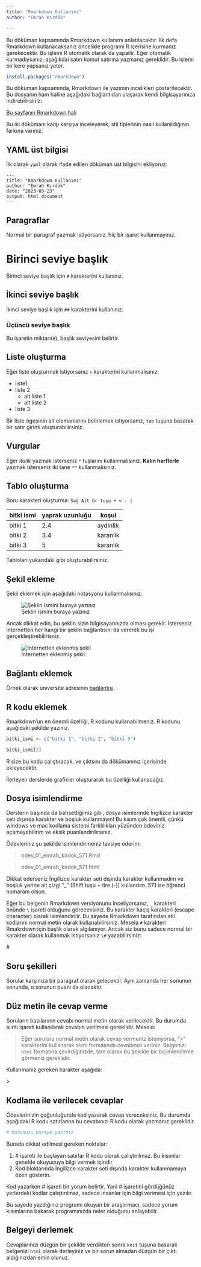 ```yaml
---
title: "Rmarkdown Kullanımı"
author: "Emrah Kırdök"

---
```


Bu döküman kapsamında Rmarkdown kullanımı anlatılacaktır. İlk defa Rmarkdown kullanacaksanız öncelikle programı R içerisine kurmanız gerekecektir. Bu işlemi R otomatik olarak da yapailir. Eğer otomatik kurmadıysanız, aşağıkdai satırı komut satırına yazmanız gereklidir. Bu işlemi bir kere yapsanız yeter.

```r
install.packages("rmarkdown")
```

Bu döküman kapsamında, Rmarkdown ile yazımın incelikleri gösterilecektir. Bu dosyanın ham haline aşağıdaki bağlantıdan ulaşarak kendi bilgisayarınıza indirebilirsiniz:

[Bu sayfanın Rmarkdown hali](https://raw.githubusercontent.com/emrahkirdok/ybva/main/02-veri-analizi/09-rmarkdown.Rmd)

Bu iki dökümanı karşı karşıya inceleyerek, stil tiplerinin nasıl kullanıldığının farkına varınız.

## YAML üst bilgisi

İlk olarak `yaml` olarak ifade edilen döküman üst bilgisini ekliyoruz:

```
---
title: "Rmarkdown Kullanımı"
author: "Emrah Kırdök"
date: "2023-03-23"
output: html_document
---
```

## Paragraflar

Normal bir paragraf yazmak istiyorsanız, hiç bir işaret kullanmayınız.

# Birinci seviye başlık

Birinci seviye başlık için `#` karakterini kullanınız.

## İkinci seviye başlık

İkinci seviye başlık için `##` karakterini kullanınız.

### Üçüncü seviye başlık

Bu işaretin miktarı(`#`), başlık seviyesini belirtir.

## Liste oluşturma

Eğer liste oluşturmak istiyorsanız `+` karakterini kullanmalısınız:

+ liste1
+ liste 2
  + alt liste 1
  + alt liste 2
+ liste 3

Bir liste ögesinin alt elemanlarını belirlemek istiyorsanız, `tab` tuşuna basarak bir satır girinti oluşturabilirsiniz. 

## Vurgular

Eğer *italik* yazmak isterseniz `*` tuşlarını kullanmalısınız. **Kalın harflerle** yazmak isterseniz iki tane `**` kullanmalısınız.

## Tablo oluşturma

Boru karakteri oluşturma: `Sağ Alt Gr tuşu + < : | `

|   bitki ismi | yaprak uzunluğu | koşul    |
|--------------|-----------------|----------|
|    bitki 1   |        2.4      | aydinlik |
|    bitki 2   |        3.4      | karanlik |
|    bitki 3   |        5        | karanlik |

Tabloları yukarıdaki gibi oluşturabilirsiniz.

## Şekil ekleme

Şekil eklemek için aşağıdaki notasyonu kullanmalısınız:

![Şeklin ismini buraya yazınız](images/4panes.png)

Ancak dikkat edin, bu şeklin sizin bilgisayarınızda olması gerekir. İsterseniz internetten her hangi bir şeklin bağlantısını da vererek bu işi gerçekleştirebilirisniz.

![İnternetten eklenmiş şekil](https://www.publicdomainpictures.net/pictures/290000/nahled/clouds-1553569446EXG.jpg)

## Bağlantı eklemek

Örnek olarak üniversite adresinin [bağlantısı](https://www.mersin.edu.tr/).

## R kodu eklemek

Rmarkdown'un en önemli özelliği, R kodunu kullanabilmeniz. R kodunu aşağıdaki şekilde yazınız.

```r
bitki_ismi <- c("bitki 1", "bitki 2", "bitki 3")

bitki_ismi[2]
```

R size bu kodu çalıştıracak, ve çıktsını da dökümanınız içerisinde ekleyecektir.

İlerleyen derslerde grafikler oluşturarak bu özelliği kullanacağız.

## Dosya isimlendirme

Derslerin başında da bahsettiğimiz gibi, dosya isimlerinde İngilizce karakter seti dışında karakter ve boşluk kullanmayın! Bu kısım çok önemli, çünkü windows ve mac kodlama sistemi farklılıkları yüzünden ödeviniz açamayabilirim ve eksik puanlandırılırsınız.

Ödevleriniz şu şekilde isimlendirmeniz tavsiye ederim:

> odev\_01\_emrah\_kirdok\_571.Rmd

> odev\_01\_emrah\_kirdok\_571.html

Dikkat ederseniz İngilizce karakter seti dışında karakter kullanmadım ve boşluk yerine alt çizgi "\_" (Shift tuşu + tire (-)) kullandım. 571 ise öğrenci numaram olsun. 

::: note

Eğer bu belgenin Rmarkdown versiyonunu inceliyorsanız, `_` karakteri önünde `\` işareti olduğunu göreceksiniz. Bu karakter kaçış karakteri (escape character) olarak isimlendirilir. Bu sayede Rmarkdown tarafından stil kodlarını normal metin olarak kullanabilirsiniz. Mesela `#` karakteri Rmakrdown için başlık olarak algılanıyor. Ancak siz bunu sadece normal bir karakter olarak kullanmak istiyorsanız `\#` yazabilirsiniz:

\#

:::

## Soru şekilleri

Sorular karşınıza bir paragraf olarak gelecektir. Aynı zamanda her sonunun sonunda, o sorunun puanı da olacaktır.

## Düz metin ile cevap verme

Soruların bazılarının cevabı normal metin olarak verilecektir. Bu durumda alıntı işareti kullanılarak cevabın verilmesi gereklidir. Mesela:

> Eğer sorulara normal metin olarak cevap vermeniz isteniyorsa, ">" karakterini kullanarak alıntı formatında cevabınızı veriniz.
> Belgenizi `html` formatına çevirdiğinizde, tam olarak bu şekilde bir biçimlendirme görmeniz gereklidir.

Kullanmanız gereken karakter aşağıda:

\>

## Kodlama ile verilecek cevaplar

Ödevlerinizin çoğunluğunda kod yazarak cevap vereceksiniz. Bu durumda aşağıdaki R kodu satırlarına bu cevabınızı R kodu olarak yazmanız gereklidir. 

```r
# Kodunuzu buraya yaziniz

```

Burada dikkat edilmesi gereken noktalar:

1. \# işareti ile başlayan satırlar R kodu olarak çalıştırılmaz. Bu kısımlar genelde okuyucuya bilgi vermek içindir
2. Kod bloklarında İngilizce karakter seti dışında karakter kullanmamaya özen gösterin.

::: tip

Kod yazarken \# işareti bir yorum belirtir. Yani \# işaretini gördüğünüz yerlerdeki kodlar çalıştırılmaz, sadece insanlar için bilgi verimesi için yazılır. 

Bu sayede yazdığınız programı okuyan bir araştırmacı, sadece yorum kısımlarına bakarak programınızda neler olduğunu anlayabilir.
:::

## Belgeyi derlemek

Cevaplarınızı düzgün bir şekilde verdikten sonra `knit` tuşuna basarak belgenizi `html` olarak derleyiniz ve bir sorun almadan düzgün bir çıktı aldığınızdan emin olunuz.
